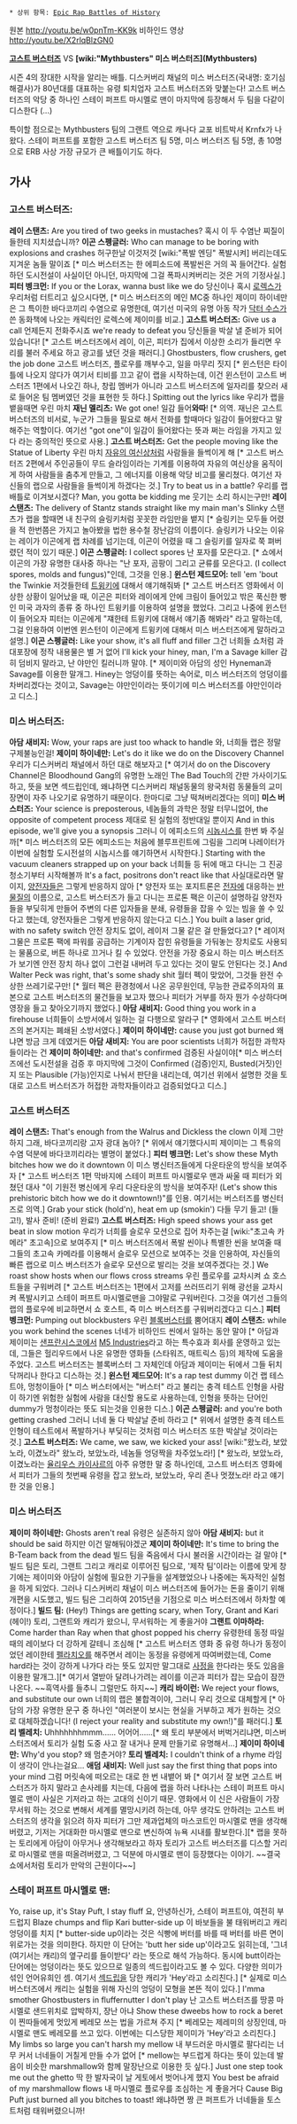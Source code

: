  * 상위 항목: [[Epic Rap Battles of History]]

{{{#!html
<object width="560" height="315"><param name="movie" value="//www.youtube.com/v/w0pnTm-KK9k?version=3&amp;hl=ko_KR"></param><param name="allowFullScreen" value="true"></param><param name="allowscriptaccess" value="always"></param><embed src="//www.youtube.com/v/w0pnTm-KK9k?version=3&amp;hl=ko_KR" type="application/x-shockwave-flash" width="560" height="315" allowscriptaccess="always" allowfullscreen="true"></embed></object>
}}}

원본 http://youtu.be/w0pnTm-KK9k
비하인드 영상 http://youtu.be/X2rlqBlzGN0

'''[[고스트 버스터즈]]''' VS '''[wiki:"Mythbusters" 미스 버스터즈](Mythbusters)'''

시즌 4의 장대한 시작을 알리는 배틀. 디스커버리 채널의 미스 버스터즈(국내명: 호기심 해결사)가 80년대를 대표하는 유령 퇴치업자 고스트 버스터즈와 맞붙는다! 고스트 버스터즈의 악당 중 하나인 스테이 퍼프트 마시멜로 맨이 마지막에 등장해서 두 팀을 다같이 디스한다 (...) 

특이할 점으로는 Mythbusters 팀의 그랜트 역으로 캐나다 교포 비트박서 Krnfx가 나왔다.
스테이 퍼프트를 포함한 고스트 버스터즈 팀 5명, 미스 버스터즈 팀 5명, 총 10명으로 ERB 사상 가장 규모가 큰 배틀이기도 하다.

== 가사 ==
=== 고스트 버스터즈: ===
'''레이 스탠츠:'''
Are you tired of two geeks in mustaches?
혹시 이 두 수염난 찌질이들한테 지치셨습니까?
'''이곤 스펭글러:'''
Who can manage to be boring with explosions and crashes
허구한날 이것저것 [wiki:"폭발 엔딩" 폭발시켜] 버리는데도 지겨운 놈들 말이죠 [* 미스 버스터즈는 한 에피소드에 폭발씬은 거의 꼭 들어간다. 실험하던 도시전설이 사실이던 아니던, 마지막에 그걸 폭파시켜버리는 것은 거의 기정사실.]
'''피터 벵크먼:'''
If you or the Lorax, wanna bust like we do
당신이나 혹시 [[로렉스]]가 우리처럼 터트리고 싶으시다면, [* 미스 버스터즈의 메인 MC중 하나인 제이미 하이네만은 그 특이한 바다코끼리 수염으로 유명한데, 여기선 미국의 유명 아동 작가 [[닥터 수스]]가 쓴 동화책에 나오는 캐릭터인 로렉스에 제이미를 비교.]
'''고스트 버스터즈:'''
Give us a call
언제든지 전화주시죠
we're ready to defeat you
당신들을 박살 낼 준비가 되어있습니다! [* 고스트 버스터즈에서 레이, 이곤, 피터가 집에서 이상한 소리가 들리면 우리를 불러 주세요 하고 광고를 냈던 것을 패러디.]
Ghostbusters, flow crushers, get the job done
고스트 버스터즈, 플로우를 깨부수고, 일을 마무리 짓지 [* 윈스턴은 타이틀에 나오지 않다가 여기서 티비를 끄고 같이 랩을 시작하는데, 이건 윈스턴이 고스트 버스터즈 1편에서 나오긴 하나, 창립 멤버가 아니라 고스트 버스터즈에 일자리를 찾으러 새로 들어온 팀 멤버였던 것을 표현한 듯 하다.]
Spitting out the lyrics like
우리가 랩을 뱉을때면 우린 마치
'''재닌 멜리츠:'''
We got one!
일감 들어'''와따'''! [* 의역. 재닌은 고스트 버스터즈의 비서로, 누군가 그들을 필요로 해서 전화를 할때마다 일감이 들어왔다고 말해주는 역할이다. 여기선 "got one"이 일감이 들어왔다는 뜻과 쩌는 라임을 가지고 있다 라는 중의적인 뜻으로 사용.]
'''고스트 버스터즈:'''
Get the people moving like the Statue of Liberty
우린 마치 [[자유의 여신상]]처럼 사람들을 들썩이게 해 [* 고스트 버스터즈 2편에서 주인공들이 무드 슬라임이라는 기계를 이용하여 자유의 여신상을 움직이게 하여 사람들을 춤추게 만들고, 그 에너지를 이용해 악당 비고를 물리쳤다. 여기선 자신들의 랩으로 사람들을 들썩이게 하겠다는 것.]
Try to beat us in a battle?
우리를 랩 배틀로 이겨보시겠다?
Man, you gotta be kidding me
웃기는 소리 하시는구만!
'''레이 스탠츠:'''
The delivery of Stantz stands straight like my main man's Slinky
스탠츠가 랩을 할때면 내 친구의 슬링키처럼 꼿꼿한 라임만을 뱉지 [* 슬링키는 모두들 어렸을 적 한번쯤은 가지고 놀아봤을 법한 용수철 장난감의 이름이다. 슬링키가 나오는 이유는 레이가 이곤에게 랩 차례를 넘기는데, 이곤이 어렸을 때 그 슬링키를 일자로 쭉 펴버렸던 적이 있기 때문.]
'''이곤 스펭글러:'''
I collect spores
난 포자를 모은다고. [* 쇼에서 이곤의 가장 유명한 대사중 하나는 "난 포자, 곰팡이 그리고 균류를 모은다고. (I collect spores, molds and fungus)"인데, 그것을 인용.]
'''윈스턴 제드모어:'''
tell 'em 'bout the Twinkie
저것들한테 [[트윙키]]에 대해서 얘기해줘봐 [* 고스트 버스터즈 영화에서 이상한 상황이 일어났을 때, 이곤은 피터와 레이에게 안에 크림이 들어있고 밖은 푹신한 빵인 미국 과자의 종류 중 하나인 트윙키를 이용하여 설명을 했었다. 그리고 나중에 윈스턴이 들어오자 피터는 이곤에게 "쟤한테 트윙키에 대해서 얘기좀 해봐라" 라고 말하는데, 그걸 인용하여 이번엔 윈스턴이 이곤에게 트윙키에 대해서 미스 버스터즈에게 말하라고 설명.]
'''이곤 스펭글러:'''
Like your show, it's all fluff and filler
그건 너희들 쇼처럼 과대포장에 정작 내용물은 별 거 없어
I'll kick your hiney, man, I'm a Savage killer
감히 덤비지 말라고, 난 야만인 킬러니까 말야. [* 제이미와 아담의 성인 Hyneman과 Savage를 이용한 말개그. Hiney는 엉덩이를 뜻하는 속어로, 미스 버스터즈의 엉덩이를 차버리겠다는 것이고, Savage는 야만인이라는 뜻이기에 미스 버스터즈를 야만인이라고 디스.]


=== 미스 버스터즈: ===
'''아담 새비지:'''
Wow, your raps are just too whack to handle
와, 너희들 랩은 정말 구제불능인걸!
'''제이미 하이네만:'''
Let's do it like we do on the Discovery Channel
우리가 디스커버리 채널에서 하던 대로 해보자고 [* 여기서 do on the Discovery Channel은 Bloodhound Gang의 유명한 노래인 The Bad Touch의 간판 가사이기도 하고, 뜻을 보면 섹드립인데, 왜냐하면 디스커버리 채널동물의 왕국처럼 동물들의 교미 장면이 자주 나오기로 유명하기 때문이다. 한마디로 그냥 떡쳐버리겠다는 의미]
'''미스 버스터즈:'''
Your science is preposterous,
네놈들의 과학은 정말 터무니없어, 
the opposite of competent process
제대로 된 실험의 정반대일 뿐이지
And in this episode, we'll give you a synopsis
그러니 이 에피소드의 [[시놉시스]]를 한번 봐 주실까[* 미스 버스터즈의 모든 에피소드는 처음에 블루프린트에 그림을 그리며 나레이터가 이번에 실험할 도시전설의 시놉시스를 얘기하면서 시작한다.]
Starting with the vacuum cleaners strapped up on your back
너희들 등 뒤에 매고 다니는 그 진공 청소기부터 시작해볼까
It's a fact, positrons don't react like that
사실대로라면 말이지, [[양전자]]들은 그렇게 반응하지 않아 [* 양전자 또는 포지트론은 [[전자]]에 대응하는 [[반물질]]의 이름으로, 고스트 버스터즈가 들고 다니는 프로톤 팩은 이곤이 설명하길 양전자들을 부딪히게 만들어 주변의 다른 입자들을 분쇄, 유령들을 잡을 수 있는 빔을 쏠 수 있다고 했는데, 양전자들은 그렇게 반응하지 않는다고 디스.]
You built a laser grid, with no safety switch
안전 장치도 없이, 레이저 그물 같은 걸 만들었다고? [* 레이저 그물은 프로톤 팩에 파워를 공급하는 기계이자 잡힌 유령들을 가둬놓는 장치로도 사용되는 물품으로, 버튼 하나로 끄거나 킬 수 있었다. 안전을 가장 중요시 하는 미스 버스터즈가 보기엔 안전 장치 하나 없이 그런걸 내버려 두고 있다는 것이 말도 안된다는 것.] 
And Walter Peck was right, that's some shady shit
월터 펙이 맞았어, 그것들 완전 수상한 쓰레기로구만! [* 월터 펙은 환경청에서 나온 공무원인데, 무능한 관료주의자의 표본으로 고스트 버스터즈의 물건들을 보고자 했으나 피터가 거부를 하자 뭔가 수상하다며 영장을 들고 찾아오기까지 했었다.]
'''아담 새비지:'''
Good thing you work in a firehouse
너희들이 소방서에서 일하는 걸 다행으로 알라구 [* 영화에서 고스트 버스터즈의 본거지는 폐쇄된 소방서였다.]
'''제이미 하이네만:'''
cause you just got burned
왜냐면 방금 크게 데였거든 
'''아담 새비지:'''
You are poor scientists
너희가 허접한 과학자들이라는 건
'''제이미 하이네만:'''
and that's confirmed
검증된 사실이야[* 미스 버스터즈에선 도시전설을 검증 후 마지막에 그것이 Confirmed (검증)인지, Busted(거짓)인지 또는 Plausible (가능)인지로 나눠서 판단을 내리는데, 여기선 위에서 설명한 것을 토대로 고스트 버스터즈가 허접한 과학자들이라고 검증되었다고 디스.]


=== 고스트 버스터즈 ===
'''레이 스탠츠:'''
That's enough from the Walrus and Dickless the clown
이제 그만 하지 그래, 바다코끼리랑 고자 광대 놈아? [* 위에서 얘기했다시피 제이미는 그 특유의 수염 덕분에 바다코끼리라는 별명이 붙었다.]
'''피터 벵크먼:'''
Let's show these Myth bitches how we do it downtown
이 미스 병신터즈들에게 다운타운의 방식을 보여주자 [* 고스트 버스터즈 1편 막바지에 스테이 퍼프트 마시멜로우 맨과 싸울 때 피터가 외쳤던 대사 "이 기원전 병신에게 우리 다운타운의 방식을 보여주자! (Let's show this prehistoric bitch how we do it downtown!)"를 인용. 여기서는 버스터즈를 병신터즈로 의역.]
Grab your stick (hold'n), heat em up (smokin')
다들 무기 들고! (들고!), 발사 준비! (준비 완료!) 
'''고스트 버스터즈:'''
High speed shows your ass get beat in slow motion
우리가 너희를 슬로우 모션으로 집어 차주는걸 [wiki:"초고속 카메라" 초고속]으로 보여주지 [* 미스 버스터즈에서 폭발 씬이나 특별한 씬을 보여줄 때 그들의 초고속 카메라를 이용해서 슬로우 모션으로 보여주는 것을 인용하여, 자신들의 빠른 랩으로 미스 버스터즈가 슬로우 모션으로 발리는 것을 보여주겠다는 것.]
We roast show hosts when our flows cross streams
우린 플로우를 교차시켜 쇼 호스트들을 구워버려 [* 고스트 버스터즈는 1편에서 고저를 쓰러뜨리기 위해 광선을 교차시켜 폭발시키고 스테이 퍼프트 마시멜로맨을 그야말로 구워버린다. 그것을 여기선 그들의 랩의 플로우에 비교하면서 쇼 호스트, 즉 미스 버스터즈를 구워버리겠다고 디스.]
'''피터 벵크먼:'''
Pumping out blockbusters
우린 [[블록버스터]]를 뿜어대지
'''레이 스탠츠:'''
while you work behind the scenes
너네가 비하인드 씬에서 일하는 동안 말야 [* 아담과 제이미는 [[샌프란시스코]]에서 [http://www.m5industries.com/ M5 Industries]라고 하는 특수효과 회사를 운영하고 있는데, 그들은 헐리우드에서 나온 유명한 영화들 (스타워즈, 매트릭스 등)의 제작에 도움을 주었다. 고스트 버스터즈는 블록버스터 그 자체인데 아담과 제이미는 뒤에서 그들 뒤치닥꺼리나 한다고 디스하는 것.]
'''윈스턴 제드모어:'''
It's a rap test dummy
이건 랩 테스트야, 멍청이들아 [* 미스 버스터에서는 "버스터" 라고 불리는 충격 테스트 인형을 사람이 하기엔 위험한 실험에 사람을 대신할 용도로 사용하는데, 인형을 뜻하는 단어인 dummy가 멍청이라는 뜻도 되는것을 인용한 디스.]
'''이곤 스펭글러:'''
and you're both getting crashed
그러니 너네 둘 다 박살날 준비 하라고 [* 위에서 설명한 충격 테스트 인형이 테스트에서 폭발하거나 부딪히는 것처럼 미스 버스터즈 또한 박살날 것이라는 것.]
'''고스트 버스터즈:'''
We came, we saw, we kicked your ass!
[wiki:"왔노라, 보았노라, 이겼노라" 왔노라, 보았노라, 네놈들 엉덩짝을 차주었노라!] [* 왔노라, 보았노라, 이겼노라는 [[율리우스 카이사르]]의 아주 유명한 말 중 하나인데, 고스트 버스터즈 영화에서 피터가 그들의 첫번째 유령을 잡고 왔노라, 보았노라, 우리 존나 멋졌노라! 라고 얘기한 것을 인용.]


=== 미스 버스터즈 ===
'''제이미 하이네만:'''
Ghosts aren't real
유령은 실존하지 않아
'''아담 새비지:'''
but it should be said
하지만 이건 말해둬야겠군
'''제이미 하이네만:'''
It's time to bring the B-Team back from the dead
빌드 팀을 죽음에서 다시 불러올 시간이라는 걸 말야 [* 빌드 팀은 토리, 그랜트 그리고 캐리로 이루어진 팀으로, '제작 팀'이라는 이름에 맞게 창기에는 제이미와 아담이 실험에 필요한 기구들을 설계했었으나 나중에는 독자적인 실험을 하게 되었다. 그러나 디스커버리 채널이 미스 버스터즈에 들어가는 돈을 줄이기 위해 개편을 시도했고, 빌드 팀은 그리하여 2015년을 기점으로 미스 버스터즈에서 하차할 예정이다.]
'''빌드 팀:'''
(Hey!) Things are getting scary, when Tory, Grant and Kari
(헤이!) 토리, 그랜트와 캐리가 왔으니, 무서워하는 게 좋을거야
'''그랜트 이마하라:'''
Come harder than Ray when that ghost popped his cherry
유령한테 동정 따일 때의 레이보다 더 강하게 갈테니 조심해 [* 고스트 버스터즈 영화 중 유령 하나가 동정이었던 레이한테 [[펠라치오]]를 해주면서 레이는 동정을 유령에게 따여버렸는데, Come hard라는 것이 강하게 나가다 라는 뜻도 있지만 말그대로 [[사정]]을 한다라는 뜻도 있음을 이용한 말개그.][* 여기서 열받아 달려나가려는 레이를 이곤과 피터가 잡는 모습이 잠깐 나온다. ~~흑역사를 들추니 그럴만도 하지~~]
'''캐리 바이런:'''
We reject your flows, and substitute our own
너희의 랩은 불합격이야, 그러니 우리 것으로 대체할게 [* 아담의 가장 유명한 문구 중 하나인 "여러분이 보시는 현실을 거부하고 제가 원하는 것으로 대체하겠습니다! (I reject your reality and substitute my own!)"를 패러디.]
'''토리 벨레치:'''
Uhhhhhhhmmm......
어어어......[* 왜 토리 부분에서 버벅거리냐면, 미스버스터즈에서 토리가 실험 도중 사고 잘 내거나 문제 만들기로 유명해서...]
'''제이미 하이네만:'''
Why'd you stop? 
왜 멈춘거야?
'''토리 벨레치:'''
I couldn't think of a rhyme
라임이 생각이 안나는걸요...
'''애덤 새비지:'''
Well just say the first thing that pops into your mind
그럼 머릿속에 떠오르는 대로 한 번 내뱉어 봐 [* 여기서 잘 보면 고스트 버스터즈가 하지 말라고 손사레를 치는데, 다음에 랩을 하러 나타나는 스테이 퍼프트 마시멜로 맨이 사실은 기저라고 하는 고대의 신이기 때문. 영화에서 이 신은 사람들이 가장 무서워 하는 것으로 변해서 세계를 멸망시키려 하는데, 아무 생각도 안하려는 고스트 버스터즈의 생각을 읽으려 하자 피터가 그만 제과업체의 마스코트인 마시멜로 맨을 생각해 버렸고, 기저는 거대화한 마시멜로 맨으로 변신하여 뉴욕 시내를 활보한다.][* 랩을 못하는 토리에게 아담이 아무거나 생각해보라고 하자 토리가 고스트 버스터즈를 디스할 거리로 마시멜로 맨을 떠올려버렸고, 그 덕분에 마시멜로 맨이 등장했다는 이야기. ~~결국 쇼에서처럼 토리가 만악의 근원이다~~]


=== 스테이 퍼프트 마시멜로 맨: ===
Yo, raise up, it's Stay Puft, I stay fluff
요, 안녕하신가, 스테이 퍼프트야, 여전히 부드럽지
Blaze chumps and flip Kari butter-side up
이 바보들을 불 태워버리고 캐리 엉덩이를 치지 [* butter-side up이라는 것은 식빵에 버터를 바를 때 버터를 바른 면이 위로가는 것을 의미한다. 하지만 이 단어는 'butt her side up'이라고도 읽히는데, '그녀(여기서는 캐리)의 옆구리를 들이받다' 라는 뜻으로 해석 가능하다. 동시에 butt이라는 단어에는 엉덩이라는 뜻도 있으므로 일종의 섹드립이라고도 볼 수 있다. 다양한 의미가 섞인 언어유희인 셈. 여기서 [[섹드립]]을 당한 캐리가 'Hey'라고 소리친다.] [* 실제로 미스버스터즈에서 캐리는 실험을 위해 자신의 엉덩이 모형을 본뜬 적이 있다.]
I'mma smother Ghostbusters in fluffernutter I don't play
난 고스트 버스터즈를 땅콩 마시멜로 샌드위치로 압박하지, 장난 아냐
Show these dweebs how to rock a beret
이 찐따들에게 멋있게 베레모 쓰는 법을 가르쳐 주지 [* 베레모는 제레미의 상징인데, 마시멜로 맨도 베레모를 쓰고 있다. 이번에는 디스당한 제이미가 'Hey'라고 소리친다.]
My limbs so large you can't harsh my mellow
내 부드러운 마시멜로 팔다리는 너무 커서 너네들이 거칠게 만들 수가 없어 [* mellow는 부드럽게 하다는 뜻이 있는데 발음이 비슷한 marshmallow와 함께 말장난으로 이용한 듯 싶다.]
Just one step took me out the ghetto
딱 한 발자국이 날 게토에서 벗어나게 했지
You best be afraid of my marshmallow flows
내 마시멜로 플로우를 조심하는 게 좋을거다
Cause Big Puft just burned all you bitches to toast!
왜냐하면 짱 큰 퍼프트가 너네들을 토스트처럼 태워버렸으니까!
